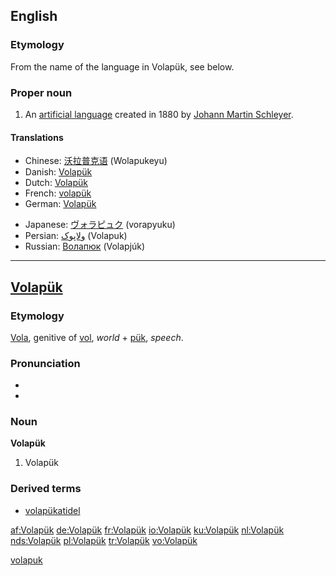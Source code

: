 {{interwiktionary|code=vo}}
==English==
{{wikipedia}}

===Etymology===

From the name of the language in Volapük, see below.

===Proper noun===
{{en-proper noun}}

# An [[artificial language]] created in 1880 by [[w:Johann Martin Schleyer|Johann Martin Schleyer]].

====Translations====
{{top}}
*Chinese: [[沃拉普克语]] (Wolapukeyu)
*Danish: [[Volapük]]
*Dutch: [[Volapük]]
*French: [[volapük]]
*German: [[Volapük]] {{n}}
{{mid}}
*Japanese: [[ヴォラピュク]] (vorapyuku)
*Persian: [[ولاپوک]] (Volapuk)
*Russian: [[Волапюк]] (Volapjúk)
{{bottom}}

----

==[[Volapük]]==

===Etymology===
[[vola|Vola]], genitive of [[vol#Volapük|vol]], ''world'' + [[pük]], ''speech''.

===Pronunciation===
*{{IPA|/ˈvolapyk/}}
*{{SAMPA|/"volapyk/}}

===Noun===
'''Volapük'''

# Volapük

===Derived terms===
*[[volapükatidel]]

[[Category:Volapük nouns|volapuk]]

[[af:Volapük]]
[[de:Volapük]]
[[fr:Volapük]]
[[io:Volapük]]
[[ku:Volapük]]
[[nl:Volapük]]
[[nds:Volapük]]
[[pl:Volapük]]
[[tr:Volapük]]
[[vo:Volapük]]